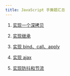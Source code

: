 ```yaml
---
title: JavaScript 手撕题汇总
---
```


1. [实现一个深拷贝](/docs/JavaScript/005-deep-clone)

2. [实现继承](/docs/JavaScript/009-js-inheritance)

3. [实现 bind、call、apply](/docs/JavaScript/013-call-apply-bind)

4. [实现 ajax](/docs/Browser/003-js-ajax)

5. [实现防抖和节流](/docs/JavaScript/022-debounce-throttle)
